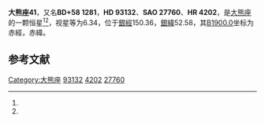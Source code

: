 {{Starbox begin
| name = 大熊座41
}}
{{Starbox observe
| epoch = [[J2000.0|J2000.0]]
| constell = [[大熊座|大熊座]]<ref name=SIMBAD>{{cite web
 | url=http://simbad.u-strasbg.fr/simbad/sim-id?Ident=HR+4202
 | title=Pulsating variable Star
 | publisher=Centre de Données astronomiques de Strasbourg
 | work=SIMBAD
 | accessdate=2012-07-13
 | archive-date=2016-03-17
 | archive-url=https://web.archive.org/web/20160317014446/http://simbad.u-strasbg.fr/simbad/sim-id?Ident=HR+4202
 | dead-url=no
 }}</ref><ref name=DATA>{{cite web
 | url=http://vizier.u-strasbg.fr/viz-bin/VizieR-5?-out.add=.&-source=5050&-corr=PK=HR&-out.max=9999&HR=4202
 | title=VizieR Detailed Page
 | accessdate=2012-07-13
 | archive-date=2016-03-05
 | archive-url=https://web.archive.org/web/20160305000608/http://vizier.u-strasbg.fr/viz-bin/VizieR-5?-out.add=.&-source=5050&-corr=PK=HR&-out.max=9999&HR=4202
 | dead-url=no
 }}</ref>
| 星官 = 
| ra = {{RA|10|46|22.5}}<ref name=SIMBAD /><ref name=DATA />
| dec = {{DEC|+57|21|57}}<ref name=SIMBAD /><ref name=DATA />
| appmag_v = 6.34<ref name=SIMBAD /><ref name=DATA />
}}
{{Starbox character
| class = M1III<ref name=SIMBAD /><ref name=DATA />
| b-v = 1.56<ref name=SIMBAD /><ref name=DATA />
| u-b = 1.9<ref name=SIMBAD /><ref name=DATA />
| r-i = <ref name=SIMBAD /><ref name=DATA />
| variable = 
}}
{{Starbox astrometry
| radial_v = 1.9
| prop_mo_ra = -2
| parallax = 
| p_error = 
}}
{{Starbox catalog
| names =BD+58 1281，[[SAO星表|SAO]] 27760，[[HD星表|HD]] 93132，[[HR星表|HR]] 4202}}
{{Starbox reference |Simbad=HR+4202}}
{{Starbox end}}

'''大熊座41'''，又名'''BD+58 1281'''，'''HD 93132'''、'''SAO 27760'''、'''HR 4202'''，是[[大熊座|大熊座]]的一颗恒星<ref name=SIMBAD /><ref name=DATA />，视星等为6.34，位于[[銀道座標系|銀經]]150.36，[[銀道座標系|銀緯]]52.58，其[[B1900.0|B1900.0]]坐标为赤經{{RA|10|40|6.4}}，赤緯{{DEC|+57|52.58|36}}。

== 参考文献 ==
{{reflist}}

{{star-stub}}

{{大熊座恒星}}
[[Category:大熊座|Category:大熊座]]
[[Category:HD和HDE天體|93132]]
[[Category:HR天體|4202]]
[[Category:SAO天體|27760]]